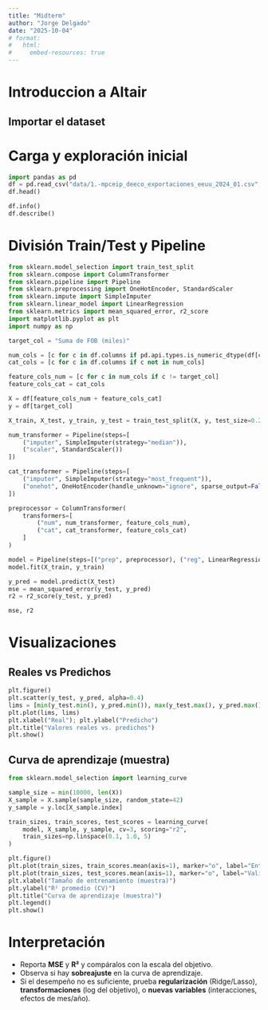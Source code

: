 ```yaml
---
title: "Midterm"
author: "Jorge Delgado" 
date: "2025-10-04"
# format:
#   html:
#     embed-resources: true
---
```


# Introduccion a Altair


## Importar el dataset

# Carga y exploración inicial

```python
import pandas as pd
df = pd.read_csv("data/1.-mpceip_deeco_exportaciones_eeuu_2024_01.csv", encoding="latin1")
df.head()
```

```python
df.info()
df.describe()
```

# División Train/Test y Pipeline

```python
from sklearn.model_selection import train_test_split
from sklearn.compose import ColumnTransformer
from sklearn.pipeline import Pipeline
from sklearn.preprocessing import OneHotEncoder, StandardScaler
from sklearn.impute import SimpleImputer
from sklearn.linear_model import LinearRegression
from sklearn.metrics import mean_squared_error, r2_score
import matplotlib.pyplot as plt
import numpy as np

target_col = "Suma de FOB (miles)"

num_cols = [c for c in df.columns if pd.api.types.is_numeric_dtype(df[c])]
cat_cols = [c for c in df.columns if c not in num_cols]

feature_cols_num = [c for c in num_cols if c != target_col]
feature_cols_cat = cat_cols

X = df[feature_cols_num + feature_cols_cat]
y = df[target_col]

X_train, X_test, y_train, y_test = train_test_split(X, y, test_size=0.2, random_state=42)

num_transformer = Pipeline(steps=[
    ("imputer", SimpleImputer(strategy="median")),
    ("scaler", StandardScaler())
])

cat_transformer = Pipeline(steps=[
    ("imputer", SimpleImputer(strategy="most_frequent")),
    ("onehot", OneHotEncoder(handle_unknown="ignore", sparse_output=False, max_categories=50))
])

preprocessor = ColumnTransformer(
    transformers=[
        ("num", num_transformer, feature_cols_num),
        ("cat", cat_transformer, feature_cols_cat)
    ]
)

model = Pipeline(steps=[("prep", preprocessor), ("reg", LinearRegression())])
model.fit(X_train, y_train)

y_pred = model.predict(X_test)
mse = mean_squared_error(y_test, y_pred)
r2 = r2_score(y_test, y_pred)

mse, r2
```

# Visualizaciones

## Reales vs Predichos
```python
plt.figure()
plt.scatter(y_test, y_pred, alpha=0.4)
lims = [min(y_test.min(), y_pred.min()), max(y_test.max(), y_pred.max())]
plt.plot(lims, lims)
plt.xlabel("Real"); plt.ylabel("Predicho")
plt.title("Valores reales vs. predichos")
plt.show()
```

## Curva de aprendizaje (muestra)
```python
from sklearn.model_selection import learning_curve

sample_size = min(10000, len(X))
X_sample = X.sample(sample_size, random_state=42)
y_sample = y.loc[X_sample.index]

train_sizes, train_scores, test_scores = learning_curve(
    model, X_sample, y_sample, cv=3, scoring="r2",
    train_sizes=np.linspace(0.1, 1.0, 5)
)

plt.figure()
plt.plot(train_sizes, train_scores.mean(axis=1), marker="o", label="Entrenamiento")
plt.plot(train_sizes, test_scores.mean(axis=1), marker="o", label="Validación CV")
plt.xlabel("Tamaño de entrenamiento (muestra)")
plt.ylabel("R² promedio (CV)")
plt.title("Curva de aprendizaje (muestra)")
plt.legend()
plt.show()
```

# Interpretación
- Reporta **MSE** y **R²** y compáralos con la escala del objetivo.
- Observa si hay **sobreajuste** en la curva de aprendizaje.
- Si el desempeño no es suficiente, prueba **regularización** (Ridge/Lasso), **transformaciones** (log del objetivo), o **nuevas variables** (interacciones, efectos de mes/año).
